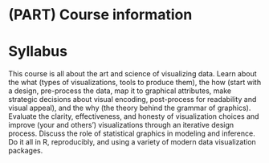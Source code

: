# (PART) Course information {.unnumbered}

# Syllabus

This course is all about the art and science of visualizing data.
Learn about the what (types of visualizations, tools to produce them), the how (start with a design, pre-process the data, map it to graphical attributes, make strategic decisions about visual encoding, post-process for readability and visual appeal), and the why (the theory behind the grammar of graphics).
Evaluate the clarity, effectiveness, and honesty of visualization choices and improve (your and others') visualizations through an iterative design process.
Discuss the role of statistical graphics in modeling and inference.
Do it all in R, reproducibly, and using a variety of modern data visualization packages.
